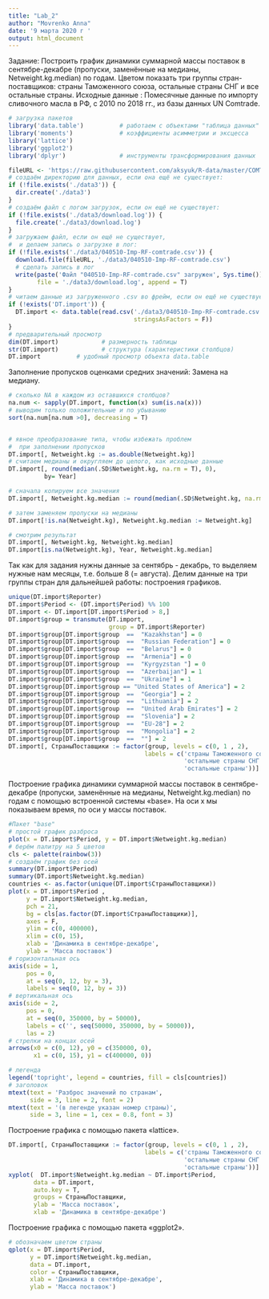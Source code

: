 ---
title: "Lab_2"
author: "Movrenko Anna"
date: '9 марта 2020 г '
output: html_document
---

Задание: Построить график динамики суммарной массы поставок в сентябре-декабре (пропуски, заменённые на медианы, Netweight.kg.median)
по годам. Цветом показать  три группы стран-поставщиков: страны Таможенного союза, остальные страны СНГ и  все остальные страны. 
Исходные данные : Помесячные данные по импорту сливочного масла в РФ, с 2010 по 2018 гг., из базы данных UN Comtrade. 

```{r }
# загрузка пакетов
library('data.table')          # работаем с объектами "таблица данных"
library('moments')             # коэффициенты асимметрии и эксцесса 
library('lattice')
library('ggplot2')
library('dplyr')               # инструменты трансформирования данных

fileURL <- 'https://raw.githubusercontent.com/aksyuk/R-data/master/COMTRADE/040510-Imp-RF-comtrade.csv'
# создаём директорию для данных, если она ещё не существует:
if (!file.exists('./data3')) {
  dir.create('./data3')
}
# создаём файл с логом загрузок, если он ещё не существует:
if (!file.exists('./data3/download.log')) {
  file.create('./data3/download.log')
}
# загружаем файл, если он ещё не существует,
#  и делаем запись о загрузке в лог:
if (!file.exists('./data3/040510-Imp-RF-comtrade.csv')) {
  download.file(fileURL, './data3/040510-Imp-RF-comtrade.csv')
  # сделать запись в лог
  write(paste('Файл "040510-Imp-RF-comtrade.csv" загружен', Sys.time()), 
        file = './data3/download.log', append = T)
}
# читаем данные из загруженного .csv во фрейм, если он ещё не существует
if (!exists('DT.import')) {
  DT.import <- data.table(read.csv('./data3/040510-Imp-RF-comtrade.csv', 
                                   stringsAsFactors = F))
}
# предварительный просмотр
dim(DT.import)            # размерность таблицы
str(DT.import)            # структура (характеристики столбцов)
DT.import          # удобный просмотр объекта data.table
```
Заполнение пропусков оценками средних значений: Замена на медиану.
```{r}

# сколько NA в каждом из оставшихся столбцов?
na.num <- sapply(DT.import, function(x) sum(is.na(x)))
# выводим только положительные и по убыванию
sort(na.num[na.num >0], decreasing = T)


# явное преобразование типа, чтобы избежать проблем 
#  при заполнении пропусков
DT.import[, Netweight.kg := as.double(Netweight.kg)]
# считаем медианы и округляем до целого, как исходные данные
DT.import[, round(median(.SD$Netweight.kg, na.rm = T), 0),
          by= Year]

# сначала копируем все значения
DT.import[, Netweight.kg.median := round(median(.SD$Netweight.kg, na.rm = T), 0), by = Year]

# затем заменяем пропуски на медианы
DT.import[!is.na(Netweight.kg), Netweight.kg.median := Netweight.kg]

# смотрим результат
DT.import[, Netweight.kg, Netweight.kg.median]
DT.import[is.na(Netweight.kg), Year, Netweight.kg.median]
```
Так как для задания нужны данные за сентябрь - декабрь, то выделяем нужные нам месяцы,
т.е. больше 8 (= августа). Делим данные на три группы стран для дальнейшей работы: построения графиков.
```{r}
unique(DT.import$Reporter)
DT.import$Period <- (DT.import$Period) %% 100
DT.import <- DT.import[DT.import$Period > 8,]
DT.import$group = transmute(DT.import,
                            group = DT.import$Reporter)
DT.import$group[DT.import$group  ==  "Kazakhstan"] = 0
DT.import$group[DT.import$group  ==  "Russian Federation"] = 0
DT.import$group[DT.import$group  ==  "Belarus"] = 0
DT.import$group[DT.import$group  ==  "Armenia"] = 0
DT.import$group[DT.import$group  ==  "Kyrgyzstan "] = 0
DT.import$group[DT.import$group  ==  "Azerbaijan"] = 1
DT.import$group[DT.import$group  ==  "Ukraine"] = 1
DT.import$group[DT.import$group == "United States of America"] = 2
DT.import$group[DT.import$group  ==  "Georgia"] = 2
DT.import$group[DT.import$group  ==  "Lithuania"] = 2
DT.import$group[DT.import$group  ==  "United Arab Emirates"] = 2
DT.import$group[DT.import$group  ==  "Slovenia"] = 2
DT.import$group[DT.import$group  ==  "EU-28"] = 2
DT.import$group[DT.import$group  ==  "Mongolia"] = 2
DT.import$group[DT.import$group  ==  ""] = 2
DT.import[, СтраныПоставщики := factor(group, levels = c(0, 1 , 2),
                                      labels = c('страны Таможенного союза',
                                                 'остальные страны СНГ',
                                                 'остальные страны'))]
```
Построение графика динамики суммарной массы поставок в сентябре-декабре (пропуски, заменённые на медианы, Netweight.kg.median) 
по годам с помощью встроенной системы «base». На оси x мы показываем время, по оси y массы поставок.
```{r }
#Пакет "base"
# простой график разброса
plot(x = DT.import$Period, y = DT.import$Netweight.kg.median)
# берём палитру на 5 цветов
cls <- palette(rainbow(3))
# создаём график без осей
summary(DT.import$Period)
summary(DT.import$Netweight.kg.median)
countries <- as.factor(unique(DT.import$СтраныПоставщики))
plot(x = DT.import$Period , 
     y = DT.import$Netweight.kg.median, 
     pch = 21, 
     bg = cls[as.factor(DT.import$СтраныПоставщики)],
     axes = F, 
     ylim = c(0, 400000), 
     xlim = c(0, 15), 
     xlab = 'Динамика в сентябре-декабре', 
     ylab = 'Масса поставок')
# горизонтальная ось 
axis(side = 1, 
     pos = 0, 
     at = seq(0, 12, by = 3),
     labels = seq(0, 12, by = 3))
# вертикальная ось
axis(side = 2, 
     pos = 0, 
     at = seq(0, 350000, by = 50000),
     labels = c('', seq(50000, 350000, by = 50000)),
     las = 2)
# стрелки на концах осей
arrows(x0 = c(0, 12), y0 = c(350000, 0),
       x1 = c(0, 15), y1 = c(400000, 0))

# легенда
legend('topright', legend = countries, fill = cls[countries])
# заголовок
mtext(text = 'Разброс значений по странам', 
      side = 3, line = 2, font = 2)
mtext(text = '(в легенде указан номер страны)', 
      side = 3, line = 1, cex = 0.8, font = 3)

```
Построение графика с помощью пакета «lattice».
```{r }
DT.import[, СтраныПоставщики := factor(group, levels = c(0, 1 , 2),
                                      labels = c('страны Таможенного союза',
                                                 'остальные страны СНГ',
                                                 'остальные страны'))]
xyplot(  DT.import$Netweight.kg.median ~ DT.import$Period,
       data = DT.import,
       auto.key = T,
       groups = СтраныПоставщики,
       ylab = 'Масса поставок',
       xlab = 'Динамика в сентябре-декабре')
```
Построение графика с помощью пакета «ggplot2».
```{r }
# обозначаем цветом страны
qplot(x = DT.import$Period,
      y = DT.import$Netweight.kg.median, 
      data = DT.import, 
      color = СтраныПоставщики,
      xlab = 'Динамика в сентябре-декабре',
      ylab = 'Масса поставок')
```

